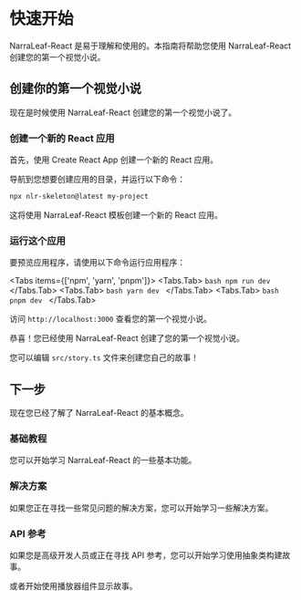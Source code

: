 
# 快速开始

NarraLeaf-React 是易于理解和使用的。本指南将帮助您使用 NarraLeaf-React 创建您的第一个视觉小说。

## 创建你的第一个视觉小说

现在是时候使用 NarraLeaf-React 创建您的第一个视觉小说了。

<Steps>

### 创建一个新的 React 应用

首先，使用 Create React App 创建一个新的 React 应用。

导航到您想要创建应用的目录，并运行以下命令：

```bash
npx nlr-skeleton@latest my-project
```

这将使用 NarraLeaf-React 模板创建一个新的 React 应用。

### 运行这个应用

要预览应用程序，请使用以下命令运行应用程序：

<Tabs items={['npm', 'yarn', 'pnpm']}>
    <Tabs.Tab>
        ```bash
        npm run dev
        ```
    </Tabs.Tab>
    <Tabs.Tab>
        ```bash
        yarn dev
        ```
    </Tabs.Tab>
    <Tabs.Tab>
        ```bash
        pnpm dev
        ```
    </Tabs.Tab>
</Tabs>

访问 `http://localhost:3000` 查看您的第一个视觉小说。

</Steps>

恭喜！您已经使用 NarraLeaf-React 创建了您的第一个视觉小说。

您可以编辑 `src/story.ts` 文件来创建您自己的故事！

## 下一步

现在您已经了解了 NarraLeaf-React 的基本概念。

### 基础教程

您可以开始学习 NarraLeaf-React 的一些基本功能。

<Cards num={1}>
    <Cards.Card
        title="Basic"
        description="了解有关 NarraLeaf-React 基础知识的更多信息"
        href="/documentation/basic"
        arrow
    />
</Cards>

### 解决方案

如果您正在寻找一些常见问题的解决方案，您可以开始学习一些解决方案。

<Cards num={1}>
    <Cards.Card
        title="Solutions"
        description="了解有关 NarraLeaf-React 解决方案的更多信息"
        href="/documentation/solutions"
        arrow
    />
</Cards>

### API 参考

如果您是高级开发人员或正在寻找 API 参考，您可以开始学习使用抽象类构建故事。

<Cards num={1}>
    <Cards.Card
        title="Core"
        description="了解有关 NarraLeaf-React 核心概念的更多信息"
        href="/documentation/core"
        arrow
    />
</Cards>

或者开始使用播放器组件显示故事。

<Cards num={1}>
    <Cards.Card
        title="Player"
        description="了解有关播放器组件的更多信息"
        href="/documentation/player"
        arrow
    />
</Cards>

